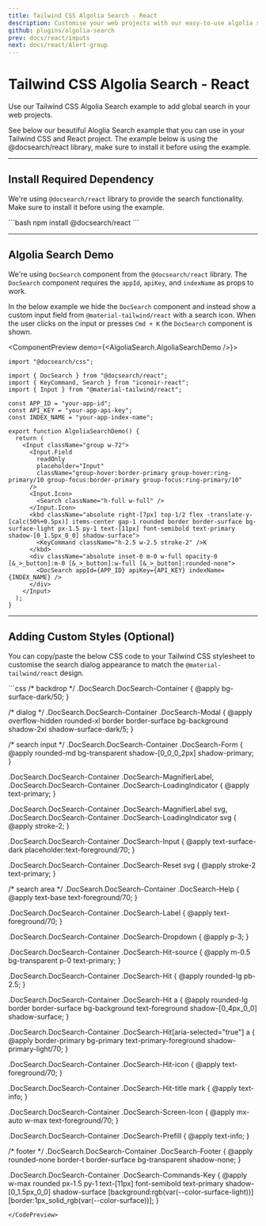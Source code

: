 ```yaml
---
title: Tailwind CSS Algolia Search - React
description: Customise your web projects with our easy-to-use algolia search example for Tailwind CSS and React using Material Design guidelines.
github: plugins/algolia-search
prev: docs/react/inputs
next: docs/react/Alert-group
---
```


# Tailwind CSS Algolia Search - React

Use our Tailwind CSS Algolia Search example to add global search in your web projects.

See below our beautiful Aloglia Search example that you can use in your Tailwind CSS and React project. The example below is using the <Link href="https://docsearch.algolia.com/" target="_blank">@docsearch/react library</Link>, make sure to install it before using the example.

---

## Install Required Dependency

We're using `@docsearch/react` library to provide the search functionality. Make sure to install it before using the example.

<CodePreview>
```bash
npm install @docsearch/react
```
</CodePreview>

---

## Algolia Search Demo

We're using `DocSearch` component from the `@docsearch/react` library. The `DocSearch` component requires the `appId`, `apiKey`, and `indexName` as props to work.

In the below example we hide the `DocSearch` component and instead show a custom input field from `@material-tailwind/react` with a search icon. When the user clicks on the input or presses `Cmd + K` the `DocSearch` component is shown.

<ComponentPreview demo={<AlgoliaSearch.AlgoliaSearchDemo />}>
```tsx
import "@docsearch/css";

import { DocSearch } from "@docsearch/react";
import { KeyCommand, Search } from "iconoir-react";
import { Input } from "@material-tailwind/react";

const APP_ID = "your-app-id";
const API_KEY = "your-app-api-key";
const INDEX_NAME = "your-app-index-name";

export function AlgoliaSearchDemo() {
  return (
    <Input className="group w-72">
      <Input.Field
        readOnly
        placeholder="Input"
        className="group-hover:border-primary group-hover:ring-primary/10 group-focus:border-primary group-focus:ring-primary/10"
      />
      <Input.Icon>
        <Search className="h-full w-full" />
      </Input.Icon>
      <kbd className="absolute right-[7px] top-1/2 flex -translate-y-[calc(50%+0.5px)] items-center gap-1 rounded border border-surface bg-surface-light px-1.5 py-1 text-[11px] font-semibold text-primary shadow-[0_1.5px_0_0] shadow-surface">
        <KeyCommand className="h-2.5 w-2.5 stroke-2" />K
      </kbd>
      <div className="absolute inset-0 m-0 w-full opacity-0 [&_>_button]:m-0 [&_>_button]:w-full [&_>_button]:rounded-none">
        <DocSearch appId={APP_ID} apiKey={API_KEY} indexName={INDEX_NAME} />
      </div>
    </Input>
  );
}
```
</ComponentPreview>

---

## Adding Custom Styles (Optional)

You can copy/paste the below CSS code to your Tailwind CSS stylesheet to customise the search dialog appearance to match the `@material-tailwind/react` design.

<CodePreview>
```css
/* backdrop */
.DocSearch.DocSearch-Container {
  @apply bg-surface-dark/50;
}

/* dialog */
.DocSearch.DocSearch-Container .DocSearch-Modal {
  @apply overflow-hidden rounded-xl border border-surface bg-background shadow-2xl shadow-surface-dark/5;
}

/* search input */
.DocSearch.DocSearch-Container .DocSearch-Form {
  @apply rounded-md bg-transparent shadow-[0_0_0_2px] shadow-primary;
}

.DocSearch.DocSearch-Container .DocSearch-MagnifierLabel,
.DocSearch.DocSearch-Container .DocSearch-LoadingIndicator {
  @apply text-primary;
}

.DocSearch.DocSearch-Container .DocSearch-MagnifierLabel svg,
.DocSearch.DocSearch-Container .DocSearch-LoadingIndicator svg {
  @apply stroke-2;
}

.DocSearch.DocSearch-Container .DocSearch-Input {
  @apply text-surface-dark placeholder:text-foreground/70;
}

.DocSearch.DocSearch-Container .DocSearch-Reset svg {
  @apply stroke-2 text-primary;
}

/* search area */
.DocSearch.DocSearch-Container .DocSearch-Help {
  @apply text-base text-foreground/70;
}

.DocSearch.DocSearch-Container .DocSearch-Label {
  @apply text-foreground/70;
}

.DocSearch.DocSearch-Container .DocSearch-Dropdown {
  @apply p-3;
}

.DocSearch.DocSearch-Container .DocSearch-Hit-source {
  @apply m-0.5 bg-transparent p-0 text-primary;
}

.DocSearch.DocSearch-Container .DocSearch-Hit {
  @apply rounded-lg pb-2.5;
}

.DocSearch.DocSearch-Container .DocSearch-Hit a {
  @apply rounded-lg border border-surface bg-background text-foreground shadow-[0_4px_0_0] shadow-surface;
}

.DocSearch.DocSearch-Container .DocSearch-Hit[aria-selected="true"] a {
  @apply border-primary bg-primary text-primary-foreground shadow-primary-light/70;
}

.DocSearch.DocSearch-Container .DocSearch-Hit-icon {
  @apply text-foreground/70;
}

.DocSearch.DocSearch-Container .DocSearch-Hit-title mark {
  @apply text-info;
}

.DocSearch.DocSearch-Container .DocSearch-Screen-Icon {
  @apply mx-auto w-max text-foreground/70;
}

.DocSearch.DocSearch-Container .DocSearch-Prefill {
  @apply text-info;
}

/* footer */
.DocSearch.DocSearch-Container .DocSearch-Footer {
  @apply rounded-none border-t border-surface bg-transparent shadow-none;
}

.DocSearch.DocSearch-Container .DocSearch-Commands-Key {
  @apply w-max rounded px-1.5 py-1 text-[11px] font-semibold text-primary shadow-[0_1.5px_0_0] shadow-surface [background:rgb(var(--color-surface-light))] [border:1px_solid_rgb(var(--color-surface))];
}
```
</CodePreview>